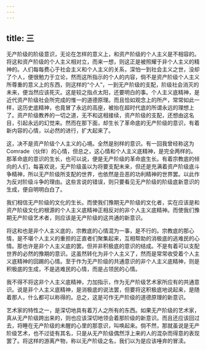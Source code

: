```yaml
---
---
---
```

title: 三
---



无产阶级的阶级意识，无论在怎样的意义上，和资产阶级的个人主义是不相容的。将这和资产阶级的个人主义相对立，而来一想，则这正是被照耀于非个人主义的精神的。人们每每费心于社会主义和个人主义的关系，深怕一到社会主义之世，没却了个人，便很勉力于立论，然而这所指示的个人的内容，倘不是资产阶级个人主义所尊重的意义上的东西，则这样的“个人”，一到无产阶级的支配，阶级社会消灭的未来，便当然应该死灭。这是较之指点太阳，还要明白的事。个人主义底精神，是近代资产阶级社会所完成的惟一的道德原理。而且恰如观念上的所产，常常如此一样，这历史底精神，也竟冒了永远的高座，被抬在超时代底的所谓永远的理想上了。资产阶级教养的一切之道，无不和这相接续，资产阶级的支配，还想由这名目，引起永远的幻觉来。然而在那下面，却生长了革命底的无产阶级的意识，有着新内容的心情，以必然的进行，扩大起来了。

这，决不是资产阶级个人主义的心境。全然是别样的意识。有一回我曾经称这为Comrade（伙伴）的心情，但总之，这心情和个人主义底精神，是完全两样的。那革命底的意识的生长，也可以说，便是无产阶级的革命底生长。有着宗教底的倾向的人们，每喜欢说，无产阶级虽以为将要支配未来，但还是充满着资产阶级底斗争精神，所以无产阶级所支配的世界，也依然是丑恶的功利精神的世界罢。以此作为反对阶级斗争的理由。这些言说的错误，则只要看见无产阶级的阶级底新意识的生成，便自明明白白了。

我们相信无产阶级的文化的生长。而使我们豫期无产阶级的文化者，实在应该是和资产阶级文化的根源的个人主义底精神正相反对的非个人主义底精神。而使我们豫期无产阶级艺术者，则应该是无产阶级的这共通的新意识。

将这和也是非个人主义底的，宗教底的心情混为一事，是不行的。宗教底的那心情，是不堪个人主义的重担的正直者们聚集起来，互相帮助的消极底的逃难民的心情。那也许是非个人主义底的罢。但并非积极底的意识的结成。不是有着可以支配世界的必然的豫期的意识。这虽然转化为非个人主义了，然而是常常收受着个人主义底精神的回踢的心情。至于作为无产阶级的共通意识的非个人主义底精神，则是积极底的生成，不是逃难民的心情，而是占领民的心情。

我不得不将这非个人主义底精神，力加指示，作为无产阶级艺术家所应有的共通意识。说是非个人主义底精神，是消极底的说法罢，但要将这积极底地说起来，是随着那人，什么都可以称得的。总之，这是可作无产阶级的道德原理的新意识。

艺术家的特性之一，是深切地具有着万人之所有的东西。如果无产阶级的艺术家，真从无产阶级跨出来的，则也应该深切地领会着那阶级的新意识。而且还应该回过去，将睡在无产阶级的未醒的心里的那意识，叫唤起来。倘不然，那就虽说是无产阶级艺术，也不过徒有其名，只是从无产阶级偶然浮上来的人的混杂而得意的表现罢了。将这样的游离产物，称以无产阶级之名，我们以为是应该唾弃的冒渎。